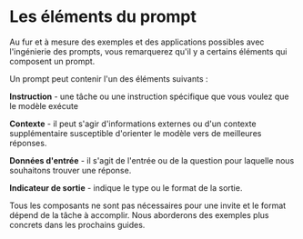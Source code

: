 # Les éléments du prompt

Au fur et à mesure des exemples et des applications possibles avec l'ingénierie des prompts, vous remarquerez qu'il y a certains éléments qui composent un prompt. 

Un prompt peut contenir l'un des éléments suivants :

**Instruction** - une tâche ou une instruction spécifique que vous voulez que le modèle exécute

**Contexte** - il peut s'agir d'informations externes ou d'un contexte supplémentaire susceptible d'orienter le modèle vers de meilleures réponses.

**Données d'entrée** - il s'agit de l'entrée ou de la question pour laquelle nous souhaitons trouver une réponse.

**Indicateur de sortie** - indique le type ou le format de la sortie.

Tous les composants ne sont pas nécessaires pour une invite et le format dépend de la tâche à accomplir. Nous aborderons des exemples plus concrets dans les prochains guides.
